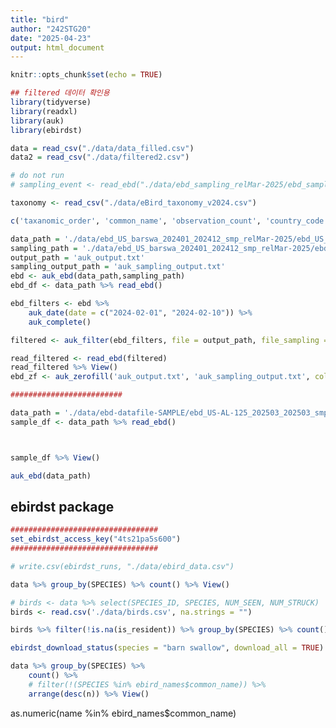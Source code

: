 ```yaml
---
title: "bird"
author: "242STG20"
date: "2025-04-23"
output: html_document
---
```


```r
knitr::opts_chunk$set(echo = TRUE)
```


```r
## filtered 데이터 확인용
library(tidyverse)
library(readxl)
library(auk)
library(ebirdst)

data = read_csv("./data/data_filled.csv")
data2 = read_csv("./data/filtered2.csv")
```


```r
# do not run
# sampling_event <- read_ebd("./data/ebd_sampling_relMar-2025/ebd_sampling_relMar-2025.txt.gz")
```
```r
taxonomy <- read_csv("./data/eBird_taxonomy_v2024.csv")
```
```r
c('taxanomic_order', 'common_name', 'observation_count', 'country_code', 'state_code', 'latitude', 'longtitude', 'observation_date', 'time_observation_started')
```

```r
data_path = './data/ebd_US_barswa_202401_202412_smp_relMar-2025/ebd_US_barswa_202401_202412_smp_relMar-2025.txt'
sampling_path = './data/ebd_US_barswa_202401_202412_smp_relMar-2025/ebd_US_barswa_202401_202412_smp_relMar-2025_sampling.txt'
output_path = 'auk_output.txt'
sampling_output_path = 'auk_sampling_output.txt'
ebd <- auk_ebd(data_path,sampling_path)
ebd_df <- data_path %>% read_ebd()
```

```r
ebd_filters <- ebd %>% 
    auk_date(date = c("2024-02-01", "2024-02-10")) %>%
    auk_complete()
```

```r
filtered <- auk_filter(ebd_filters, file = output_path, file_sampling = sampling_output_path)
```

```r
read_filtered <- read_ebd(filtered)
read_filtered %>% View()
ebd_zf <- auk_zerofill('auk_output.txt', 'auk_sampling_output.txt', collapse = TRUE)
```












```r
#########################

data_path = './data/ebd-datafile-SAMPLE/ebd_US-AL-125_202503_202503_smp_relMar-2025.txt'
sample_df <- data_path %>% read_ebd()



sample_df %>% View()
```
```r
auk_ebd(data_path)
```










## ebirdst package ##


```r


#################################
set_ebirdst_access_key("4ts21pa5s600")
#################################
```


```r
# write.csv(ebirdst_runs, "./data/ebird_data.csv")
```

```r
data %>% group_by(SPECIES) %>% count() %>% View()
```

```r
# birds <- data %>% select(SPECIES_ID, SPECIES, NUM_SEEN, NUM_STRUCK)
birds <- read.csv('./data/birds.csv', na.strings = "")
```

```r
birds %>% filter(!is.na(is_resident)) %>% group_by(SPECIES) %>% count() %>% arrange(desc(n)) %>% View()
```

```r
ebirdst_download_status(species = "barn swallow", download_all = TRUE)
```




```r

data %>% group_by(SPECIES) %>% 
    count() %>% 
    # filter(!(SPECIES %in% ebird_names$common_name)) %>%
    arrange(desc(n)) %>% View()

```
as.numeric(name %in% ebird_names$common_name)



